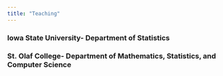 ```yaml
---
title: "Teaching"
---
```

### Iowa State University- Department of Statistics


### St. Olaf College- Department of Mathematics, Statistics, and Computer Science